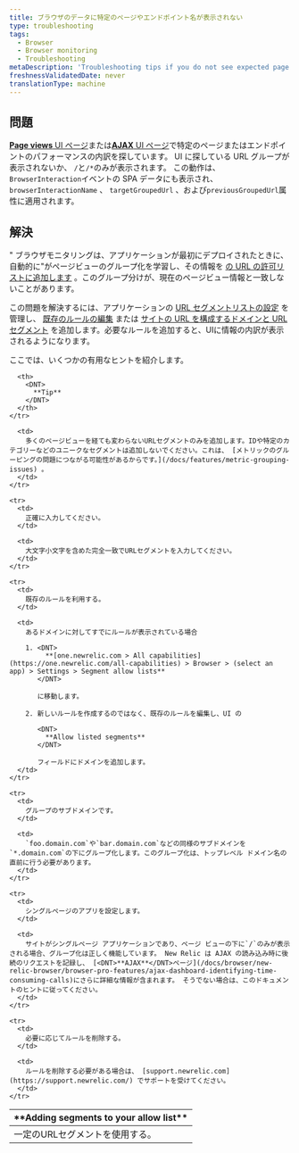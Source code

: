 ```yaml
---
title: ブラウザのデータに特定のページやエンドポイント名が表示されない
type: troubleshooting
tags:
  - Browser
  - Browser monitoring
  - Troubleshooting
metaDescription: 'Troubleshooting tips if you do not see expected page views, URLs, or AJAX when using New Relic browser or SPA monitoring.'
freshnessValidatedDate: never
translationType: machine
---
```


## 問題

<InlinePopover type="browser"/>[<DNT>**Page views**</DNT> UI ページ](/docs/browser/new-relic-browser/additional-standard-features/page-views-insights-your-sites-popularity)または[<DNT>**AJAX**</DNT> UI ページ](/docs/browser/new-relic-browser/browser-pro-features/ajax-dashboard-identifying-time-consuming-calls)で特定のページまたはエンドポイントのパフォーマンスの内訳を探しています。 UI に探している URL グループが表示されないか、 `/`と`/*`のみが表示されます。 この動作は、 `BrowserInteraction`イベントの SPA データにも表示され、 `browserInteractionName` 、 `targetGroupedUrl` 、および`previousGroupedUrl`属性に適用されます。

## 解決

" ブラウザモニタリングは、アプリケーションが最初にデプロイされたときに、自動的に"がページビューのグループ化を学習し、その情報を [の URL の許可リストに追加します](/docs/browser/new-relic-browser/configuration/group-browser-metrics-urls) 。このグループ分けが、現在のページビュー情報と一致しないことがあります。

この問題を解決するには、アプリケーションの [URL セグメントリストの設定](/docs/browser/new-relic-browser/configuration/browser-settings-ui-options-apdex-geography#enabling) を管理し、 [既存のルールの編集](/docs/browser/new-relic-browser/configuration/group-browser-metrics-urls#maintaining) または [サイトの URL を構成するドメインと URL セグメント](/docs/browser/new-relic-browser/configuration/group-browser-metrics-urls#adding) を追加します。必要なルールを追加すると、UIに情報の内訳が表示されるようになります。

ここでは、いくつかの有用なヒントを紹介します。

<table>
  <thead>
    <tr>
      <th width={200}>
        <DNT>
          **Adding segments to your allow list**
        </DNT>
      </th>

      <th>
        <DNT>
          **Tip**
        </DNT>
      </th>
    </tr>
  </thead>

  <tbody>
    <tr>
      <td>
        一定のURLセグメントを使用する。
      </td>

      <td>
        多くのページビューを経ても変わらないURLセグメントのみを追加します。IDや特定のカテゴリーなどのユニークなセグメントは追加しないでください。これは、 [メトリックのグルーピングの問題につながる可能性があるからです。](/docs/features/metric-grouping-issues) 。
      </td>
    </tr>

    <tr>
      <td>
        正確に入力してください。
      </td>

      <td>
        大文字小文字を含めた完全一致でURLセグメントを入力してください。
      </td>
    </tr>

    <tr>
      <td>
        既存のルールを利用する。
      </td>

      <td>
        あるドメインに対してすでにルールが表示されている場合

        1. <DNT>
             **[one.newrelic.com > All capabilities](https://one.newrelic.com/all-capabilities) > Browser > (select an app) > Settings > Segment allow lists**
           </DNT>

           に移動します。

        2. 新しいルールを作成するのではなく、既存のルールを編集し、UI の

           <DNT>
             **Allow listed segments**
           </DNT>

           フィールドにドメインを追加します。
      </td>
    </tr>

    <tr>
      <td>
        グループのサブドメインです。
      </td>

      <td>
        `foo.domain.com`や`bar.domain.com`などの同様のサブドメインを`*.domain.com`の下にグループ化します。このグループ化は、トップレベル ドメイン名の直前に行う必要があります。
      </td>
    </tr>

    <tr>
      <td>
        シングルページのアプリを設定します。
      </td>

      <td>
        サイトがシングルページ アプリケーションであり、ページ ビューの下に`/`のみが表示される場合、グループ化は正しく機能しています。 New Relic は AJAX の読み込み時に後続のリクエストを記録し、 [<DNT>**AJAX**</DNT>ページ](/docs/browser/new-relic-browser/browser-pro-features/ajax-dashboard-identifying-time-consuming-calls)にさらに詳細な情報が含まれます。 そうでない場合は、このドキュメントのヒントに従ってください。
      </td>
    </tr>

    <tr>
      <td>
        必要に応じてルールを削除する。
      </td>

      <td>
        ルールを削除する必要がある場合は、 [support.newrelic.com](https://support.newrelic.com/) でサポートを受けてください。
      </td>
    </tr>
  </tbody>
</table>
